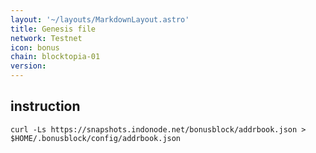 ```yaml
---
layout: '~/layouts/MarkdownLayout.astro'
title: Genesis file
network: Testnet
icon: bonus
chain: blocktopia-01
version: 
---
```

## instruction

```
curl -Ls https://snapshots.indonode.net/bonusblock/addrbook.json > $HOME/.bonusblock/config/addrbook.json
```
